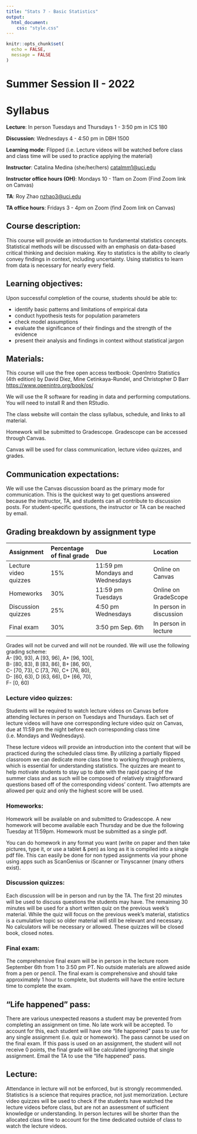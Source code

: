 ```yaml
---
title: "Stats 7 - Basic Statistics"
output: 
  html_document:
    css: "style.css"
---
```


```r
knitr::opts_chunk$set(
  echo = FALSE,
  message = FALSE
)
```


# Summer Session II - 2022  
# Syllabus

**Lecture**: In person Tuesdays and Thursdays 1 - 3:50 pm in ICS 180

**Discussion**: Wednesdays 4 - 4:50 pm in DBH 1500

**Learning mode**: Flipped (i.e. Lecture videos will be watched before class and class time will be used to practice applying the material)

**Instructor**: Catalina Medina (she/her/hers) [catalmm1@uci.edu](mailto:catalmm1@uci.edu)

**Instructor office hours (OH)**: Mondays 10 - 11am on Zoom (Find Zoom link on Canvas)

**TA**: Roy Zhao [nzhao3@uci.edu](mailto:nzhao3@uci.edu)

**TA office hours**: Fridays 3 - 4pm on Zoom (find Zoom link on Canvas)

## Course description:

This course will provide an introduction to fundamental statistics concepts. Statistical methods will be discussed with an emphasis on data-based critical thinking and decision making. Key to statistics is the ability to clearly convey findings in context, including uncertainty. Using statistics to learn from data is necessary for nearly every field.

## Learning objectives:

Upon successful completion of the course, students should be able to:

- identify basic patterns and limitations of empirical data
- conduct hypothesis tests for population parameters
- check model assumptions
- evaluate the significance of their findings and the strength of the evidence
- present their analysis and findings in context without statistical jargon

## Materials:

This course will use the free open access textbook:
OpenIntro Statistics (4th edition) by David Diez, Mine Cetinkaya-Rundel, and Christopher D Barr [https://www.openintro.org/book/os/](https://www.openintro.org/book/os/)

We will use the R software for reading in data and performing computations. You will need to install R and then RStudio.

The class website will contain the class syllabus, schedule, and links to all material.

Homework will be submitted to Gradescope. Gradescope can be accessed through Canvas.

Canvas will be used for class communication, lecture video quizzes, and grades.


## Communication expectations:

We will use the Canvas discussion board as the primary mode for communication. This is the quickest way to get questions answered because the instructor, TA, and students can all contribute to discussion posts. For student-specific questions, the instructor or TA can be reached by email.

## Grading breakdown by assignment type

| Assignment | Percentage of final grade | Due | Location |
|:--------------|:----------------|:----------------------|:-------|
|Lecture video quizzes | 15% | 11:59 pm Mondays and Wednesdays | Online on Canvas |
| Homeworks | 30% | 11:59 pm Tuesdays | Online on GradeScope |
| Discussion quizzes | 25% | 4:50 pm Wednesdays | In person in discussion |
| Final exam | 30% | 3:50 pm Sep. 6th | In person in lecture |


Grades will not be curved and will not be rounded. We will use the following grading scheme:  
A- \[90, 93), A \[93, 96), A+ \[96, 100],  
B- \[80, 83), B \[83, 86), B+ \[86, 90),  
C- \[70, 73), C \[73, 76), C+ \[76, 80),  
D- \[60, 63), D \[63, 66), D+ \[66, 70),  
F- \[0, 60)


### Lecture video quizzes:
Students will be required to watch lecture videos on Canvas before attending lectures in person on Tuesdays and Thursdays. Each set of lecture videos will have one corresponding lecture video quiz on Canvas, due at 11:59 pm the night before each corresponding class time (i.e. Mondays and Wednesdays).

These lecture videos will provide an introduction into the content that will be practiced during the scheduled class time. By utilizing a partially flipped classroom we can dedicate more class time to working through problems, which is essential for understanding statistics. The quizzes are meant to help motivate students to stay up to date with the rapid pacing of the summer class and as such will be composed of relatively straightforward questions based off of the corresponding videos' content. Two attempts are allowed per quiz and only the highest score will be used.

### Homeworks:

Homework will be available on and submitted to Gradescope. A new homework will become available each Thursday and be due the following Tuesday at 11:59pm. Homework must be submitted as a single pdf.

You can do homework in any format you want (write on paper and then take pictures, type it, or use a tablet & pen) as long as it is compiled into a single pdf file. This can easily be done for non typed assignments via your phone using apps such as ScanGenius or iScanner or Tinyscanner (many others exist).

### Discussion quizzes:

Each discussion will be in person and run by the TA. The first 20 minutes will be used to discuss questions the students may have. The remaining 30 minutes will be used for a short written quiz on the previous week's material.
While the quiz will focus on the previous week's material, statistics is a cumulative topic so older material will still be relevant and necessary. No calculators will be necessary or allowed. These quizzes will be closed book, closed notes.

### Final exam:

The comprehensive final exam will be in person in the lecture room September 6th from 1 to 3:50 pm PT. No outside materials are allowed aside from a pen or pencil. The final exam is comprehensive and should take approximately 1 hour to complete, but students will have the entire lecture time to complete the exam.

## "Life happened" pass:

There are various unexpected reasons a student may be prevented from completing an assignment on time. No late work will be accepted. To account for this, each student will have one "life happened" pass to use for any single assignment (i.e. quiz or homework). The pass cannot be used on the final exam. If this pass is used on an assignment, the student will not receive 0 points, the final grade will be calculated ignoring that single assignment. Email the TA to use the "life happened" pass.

## Lecture:

Attendance in lecture will not be enforced, but is strongly recommended. Statistics is a science that requires practice, not just memorization. Lecture video quizzes will be used to check if the students have watched the lecture videos before class, but are not an assessment of sufficient knowledge or understanding. In person lectures will be shorter than the allocated class time to account for the time dedicated outside of class to watch the lecture videos.
